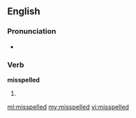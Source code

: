==English==

===Pronunciation===
*{{audio|en-us-misspelled.ogg|Audio (US)}}

===Verb===
'''misspelled'''

# {{past of|[[misspell]]}}

[[ml:misspelled]]
[[my:misspelled]]
[[vi:misspelled]]